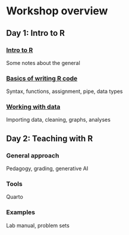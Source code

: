 
# Workshop overview {.unnumbered}

## Day 1: Intro to R

### [Intro to R](1_1_intro-to-r.qmd)

Some notes about the general

### [Basics of writing R code](1_2_basics.qmd)

Syntax, functions, assignment, pipe, data types

### [Working with data](1_3_working-with-data.qmd)

Importing data, cleaning, graphs, analyses

## Day 2: Teaching with R

### General approach

Pedagogy, grading, generative AI

### Tools

Quarto

### Examples

Lab manual, problem sets

